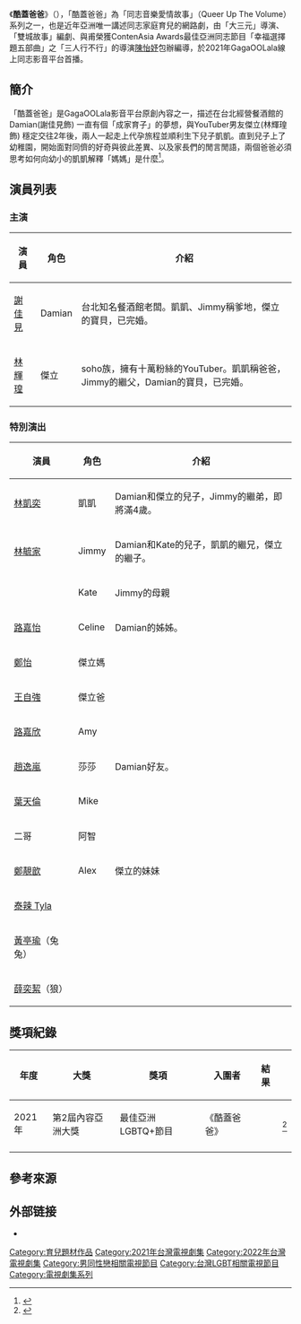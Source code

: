 {{電視節目資訊框
| 名稱      = 酷蓋爸爸
| 原名      = '''''Papa & Daddy'''''
| 圖片      = File:酷蓋爸爸.jpg
| 類型      = [[愛情|愛情]]、[[同性|同性]]
| 格式      = 電視劇
| 編劇      = 同上
| 導演      = 陳怡妤
| 主演      = [[謝佳見|謝佳見]]、[[林輝瑝|林輝瑝]]
| 國家      = {{ROC}}
| 語言      = [[中華民國國語|國語]]
| 字幕      = [[臺灣漢字|國字]]
| 季數      = 2
| 集數      = 6集
| 每集長度  = 20－28分鐘
| 配樂      = 
| 主題曲    = 
| 片頭曲    = 
| 作曲      = 
| 作詞      = 
| 演唱      = 
| 片尾曲    = 
| 作曲2     = 
| 作詞2     = 
| 演唱2     = 
| 插曲      = 
| 製作年份  = 2020年
| 製片人    = 
| 監製      = 林志杰
| 剪輯      = 
| 拍攝地    = 拍攝地點
| 製作公司  = 享享創意／GagaOOLala
| 頻道      = GagaOOLala影音平台
| 圖像制式  = [[高畫質電視|HDTV]]
| 聲音制式  = [[立體聲|立體聲]]
| 播出國家  = {{TWN}}
| 開始      = {{start date|2021 |4 |23 }}
| 結束      = {{end date|2021 |5 |7 }}
| 播出時間  = 21：00
| 官方網站  = https://www.gagaoolala.com/tc/videos/2069/papa-and-daddy-2021-s01e01
}}

《'''酷蓋爸爸'''》（{{lang-en|'''''Papa & Daddy'''''}}），「酷蓋爸爸」為「同志音樂愛情故事」（Queer Up The Volume）系列之一，也是近年亞洲唯一講述同志家庭育兒的網路劇，由「大三元」導演、「雙城故事」編劇、與甫榮獲ContenAsia Awards最佳亞洲同志節目「幸福選擇題五部曲」之「三人行不行」的導演[[陳怡妤|陳怡妤]]包辦編導，於2021年GagaOOLala線上同志影音平台首播。

== 簡介 ==
「酷蓋爸爸」是GagaOOLala影音平台原創內容之一，描述在台北經營餐酒館的Damian(謝佳見飾) 一直有個「成家育子」的夢想，與YouTuber男友傑立(林輝瑝飾) 穩定交往2年後，兩人一起走上代孕旅程並順利生下兒子凱凱。直到兒子上了幼稚園，開始面對同儕的好奇與彼此差異、以及家長們的閒言閒語，兩個爸爸必須思考如何向幼小的凱凱解釋「媽媽」是什麼<ref>{{Cite news |url=https://www.lezsmeeting.com/post/read/1546 |work= LEZS|publisher= 頤創藝有限公司|language=zh-tw |title=台灣第一部同志家庭網路劇《酷蓋爸爸》，謝佳見首度出演同志角色 |date= 2020-10-24 |access-date= 2021-05-27 |archive-url=https://webcache.googleusercontent.com/search?q=cache:3oK0jb4rwOIJ:https://www.lezsmeeting.com/post/read/1546+&cd=1&hl=zh-TW&ct=clnk&gl=tw&lr=lang_en%7Clang_zh-TW%7Clang_ja |archive-date= 2021-05-27 }}</ref>。

== 演員列表 ==
=== 主演 ===
{| class="wikitable" style="text-align:center;"
!演員 || 角色 || 介紹
|-
|[[謝佳見|謝佳見]] || Damian || align=left|台北知名餐酒館老闆。凱凱、Jimmy稱爹地，傑立的寶貝，已完婚。
|-
|[[林輝瑝|林輝瑝]] || 傑立 || align=left|soho族，擁有十萬粉絲的YouTuber。凱凱稱爸爸，Jimmy的繼父，Damian的寶貝，已完婚。
|}

=== 特別演出 ===
{| class="wikitable" style="text-align:center;"
!演員 || 角色 || 介紹
|-
|[[林凱奕|林凱奕]] || 凱凱 || align=left|Damian和傑立的兒子，Jimmy的繼弟，即將滿4歲。
|-
|
[[林毓家|林毓家]]
|align=left|Jimmy
|Damian和Kate的兒子，凱凱的繼兄，傑立的繼子。
|-
|
|Kate
|align=left|Jimmy的母親
|-
|[[路嘉怡|路嘉怡]] || Celine || align=left|Damian的姊姊。
|-
|[[鄭怡|鄭怡]] || 傑立媽 ||
|-
|[[王自強_(台灣演員)|王自強]] || 傑立爸 ||
|-
|[[路嘉欣|路嘉欣]] || Amy ||
|-
|[[趙逸嵐|趙逸嵐]] || 莎莎 || align=left|Damian好友。
|-
|[[葉天倫|葉天倫]] || Mike ||
|-
|二哥 || 阿智 ||
|-
|[[鄭靚歆|鄭靚歆]] || Alex ||align=left|傑立的妹妹
|-
|[[泰辣_Tyla|泰辣 Tyla]] || ||
|-
|[[黃亭瑜|黃亭瑜]]（兔兔）|| ||
|-
|[[薛奕絜|薛奕絜]]（狼）|| ||
|}

== 獎項紀錄 ==
{| class="wikitable"
|-
! 年度
! 大獎
! 獎項
! 入圍者
! 結果
! {{Abbr|參|參考資料}}
|-
| rowspan="1"|2021年
| rowspan="1"|第2屆內容亞洲大獎
| 最佳亞洲LGBTQ+節目
| 《酷蓋爸爸》
| {{nom}}
| <ref>{{Cite web|url=https://contentasiaawards.com/nominees/|title=Nominees 2021|website=內容亞洲大獎（ContentAsia Awards）|accessdate=2021-10-16|archive-date=2021-10-16|archive-url=https://web.archive.org/web/20211016140412/https://contentasiaawards.com/nominees/|dead-url=yes}}</ref>
|-
|}

==參考來源==
{{reflist}}

==外部链接==
*{{douban|35251024|酷蓋爸爸}}

[[Category:育兒題材作品|Category:育兒題材作品]]
[[Category:2021年台灣電視劇集|Category:2021年台灣電視劇集]]
[[Category:2022年台灣電視劇集|Category:2022年台灣電視劇集]]
[[Category:男同性戀相關電視節目|Category:男同性戀相關電視節目]]
[[Category:台灣LGBT相關電視節目|Category:台灣LGBT相關電視節目]]
[[Category:電視劇集系列|Category:電視劇集系列]]